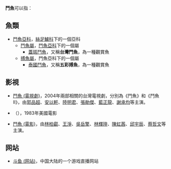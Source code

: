 '''鬥魚'''可以指：

== 魚類 ==
*[[鬥魚亞科|鬥魚亞科]]，[[絲足鱸科|絲足鱸科]]下的一個亞科
**[[鬥魚屬|鬥魚屬]]，[[鬥魚亞科|鬥魚亞科]]下的一個屬
***[[蓋斑鬥魚|蓋斑鬥魚]]，又稱'''台灣鬥魚'''，為一種觀賞魚
**[[搏魚屬|搏魚屬]]，鬥魚亞科下的一個屬
***[[泰國鬥魚|泰國鬥魚]]，又稱'''五彩搏魚'''，為一種觀賞魚

== 影視 ==
*[[鬥魚_(電視劇)|鬥魚 (電視劇)]]，2004年兩部相關的台灣電視劇，分別為《鬥魚》和《鬥魚II》，由[[郭品超|郭品超]]、[[安以軒|安以軒]]、[[陸明君|陸明君]]、[[張勛傑|張勛傑]]、[[藍正龍|藍正龍]]、[[謝承均|謝承均]]等主演。
*{{le|鬥魚 (1983年電影)|Rumble Fish}}（{{lang-en|Rumble Fish}}），1983年美國電影
*[[鬥魚_(電影)|鬥魚 (電影)]]，由[[林柏叡|林柏叡]]、[[王淨|王淨]]、[[吳岳擎|吳岳擎]]、[[林輝瑝|林輝瑝]]、[[陳虹茜|陳虹茜]]、[[邱宇辰|邱宇辰]]、[[蔡哲文|蔡哲文]]等主演。

== 网站 ==
*[[斗鱼_(网站)|斗鱼 (网站)]]，中国大陆的一个游戏直播网站

{{disambig|D鬥魚|Cat=二字消歧義}}